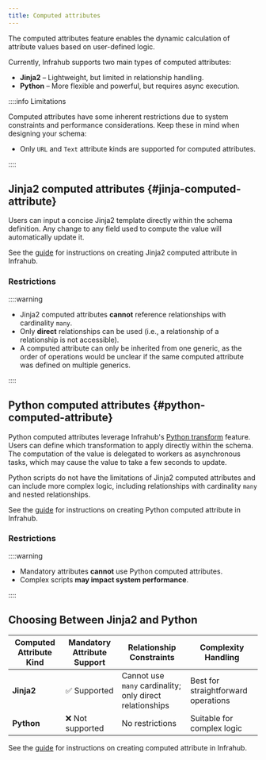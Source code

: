 ```yaml
---
title: Computed attributes
---
```


The computed attributes feature enables the dynamic calculation of attribute values based on user-defined logic.

Currently, Infrahub supports two main types of computed attributes:

* **Jinja2** – Lightweight, but limited in relationship handling.
* **Python** – More flexible and powerful, but requires async execution.

::::info Limitations

Computed attributes have some inherent restrictions due to system constraints and performance considerations. Keep these in mind when designing your schema:

* Only `URL` and `Text` attribute kinds are supported for computed attributes.

::::

## Jinja2 computed attributes {#jinja-computed-attribute}

Users can input a concise Jinja2 template directly within the schema definition. Any change to any field used to compute the value will automatically update it.

See the [guide](../guides/computed-attributes.mdx) for instructions on creating Jinja2 computed attribute in Infrahub.

### Restrictions

::::warning

* Jinja2 computed attributes **cannot** reference relationships with cardinality `many`.
* Only **direct** relationships can be used (i.e., a relationship of a relationship is not accessible).
* A computed attribute can only be inherited from one generic, as the order of operations would be unclear if the same computed attribute was defined on multiple generics.

::::

## Python computed attributes {#python-computed-attribute}

Python computed attributes leverage Infrahub's [Python transform](./transformation.mdx) feature. Users can define which transformation to apply directly within the schema. The computation of the value is delegated to workers as asynchronous tasks, which may cause the value to take a few seconds to update.

Python scripts do not have the limitations of Jinja2 computed attributes and can include more complex logic, including relationships with cardinality `many` and nested relationships.

See the [guide](../guides/computed-attributes.mdx) for instructions on creating Python computed attribute in Infrahub.

### Restrictions

::::warning

* Mandatory attributes **cannot** use Python computed attributes.
* Complex scripts **may impact system performance**.

::::

## Choosing Between Jinja2 and Python

| Computed Attribute Kind | Mandatory Attribute Support | Relationship Constraints                                 | Complexity Handling                   |
|-------------------------|-----------------------------|----------------------------------------------------------|---------------------------------------|
| **Jinja2**              | ✅ Supported                | Cannot use `many` cardinality; only direct relationships | Best for straightforward operations   |
| **Python**              | ❌ Not supported            | No restrictions                                          | Suitable for complex logic            |

See the [guide](../guides/computed-attributes.mdx) for instructions on creating computed attribute in Infrahub.
